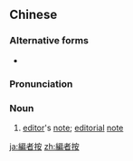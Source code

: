 {{also|编者按}}
==Chinese==
{{zh-forms|s=编者按|type=21}}

===Alternative forms===
* {{zh-l|編者案}}

===Pronunciation===
{{zh-pron
|m=biānzhě'àn
|c=pin1 ze2 on3
|cat=n
}}

===Noun===
{{zh-noun}}

# [[editor]]'s [[note]]; [[editorial]] [[note]]

{{zh-cat|Advanced}}

[[ja:編者按]]
[[zh:編者按]]